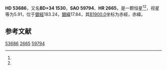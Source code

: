 {{Starbox begin
| name = HD 53686
}}
{{Starbox observe
| epoch = [[J2000.0|J2000.0]]
| constell = {{星座名待查}}<ref name=SIMBAD>{{cite web
 | url=http://simbad.u-strasbg.fr/simbad/sim-id?Ident=HR+2665
 | title=Pulsating variable Star
 | publisher=Centre de Données astronomiques de Strasbourg
 | work=SIMBAD
 | accessdate=2012-07-13
 | archive-date=2016-03-18
 | archive-url=https://web.archive.org/web/20160318203015/http://simbad.u-strasbg.fr/simbad/sim-id?Ident=HR+2665
 | dead-url=no
 }}</ref><ref name=DATA>{{cite web
 | url=http://vizier.u-strasbg.fr/viz-bin/VizieR-5?-out.add=.&-source=5050&-corr=PK=HR&-out.max=9999&HR=2665
 | title=VizieR Detailed Page
 | accessdate=2012-07-13
 | archive-date=2016-03-05
 | archive-url=https://web.archive.org/web/20160305000246/http://vizier.u-strasbg.fr/viz-bin/VizieR-5?-out.add=.&-source=5050&-corr=PK=HR&-out.max=9999&HR=2665
 | dead-url=no
 }}</ref>
| 星官 = 
| ra = {{RA|7|7|22.3}}<ref name=SIMBAD /><ref name=DATA />
| dec = {{DEC|+34|0|34}}<ref name=SIMBAD /><ref name=DATA />
| appmag_v = 5.91<ref name=SIMBAD /><ref name=DATA />
}}
{{Starbox character
| class = gK4<ref name=SIMBAD /><ref name=DATA />
| b-v = 1.51<ref name=SIMBAD /><ref name=DATA />
| u-b = <ref name=SIMBAD /><ref name=DATA />
| r-i = <ref name=SIMBAD /><ref name=DATA />
| variable = 
}}
{{Starbox astrometry
| radial_v = 
| prop_mo_ra = 14
| parallax = 
| p_error = 
}}
{{Starbox catalog
| names =BD+34 1530，[[SAO星表|SAO]] 59794，[[HD星表|HD]] 53686，[[HR星表|HR]] 2665}}
{{Starbox reference |Simbad=HR+2665}}
{{Starbox end}}

'''HD 53686'''，又名'''BD+34 1530'''，'''SAO 59794'''、'''HR 2665'''，是一颗恒星<ref name=SIMBAD /><ref name=DATA />，视星等为5.91，位于[[銀道座標系|銀經]]183.24，[[銀道座標系|銀緯]]17.84，其[[B1900.0|B1900.0]]坐标为赤經{{RA|7|0|48.2}}，赤緯{{DEC|+34|17.84|50}}。

== 参考文献 ==
{{reflist}}

{{star-stub}}

[[Category:HD和HDE天體|53686]]
[[Category:HR天體|2665]]
[[Category:SAO天體|59794]]